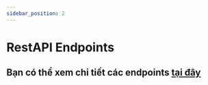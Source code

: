 ```yaml
---
sidebar_position: 2
---
```


# RestAPI Endpoints

## Bạn có thể xem chi tiết các endpoints [tại đây](/docs/api/generator-service)
